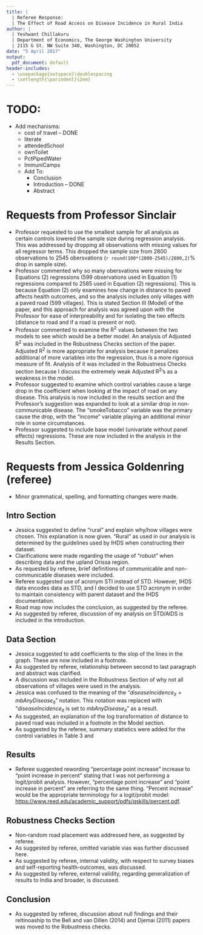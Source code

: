 ```yaml
---
title: |
  | Referee Response: 
  | The Effect of Road Access on Disease Incidence in Rural India
author: | 
  | Yeshwant Chillakuru
  | Department of Economics, The George Washington University
  | 2115 G St. NW Suite 340, Washington, DC 20052
date: "5 April 2017"
output:
  pdf_document: default
header-includes:
  - \usepackage{setspace}\doublespacing
  - \setlength{\parindent}{2em}
---
```


# TODO:
 * Add mechanisms:
    * cost of travel -- DONE
    * literate
    * attendedSchool
    * ownToilet
    * PctPipedWater
    * ImmuniCamps
    * Add To:
      * Conclusion
      * Introduction -- DONE
      * Abstract


# Requests from Professor Sinclair
  
  * Professor requested to use the smallest sample for all analysis as certain controls lowered the sample size during regression analysis. This was addressed by dropping all observations with missing values for all regressor terms. This dropped the sample size from 2800 observations to 2545 obersvations (`r round(100*(2800-2545)/2800,2)`% drop in sample size).
  * Professor commented why so many obersvations were missing for Equations (2) regressions (599 observations used in Equation (1) regressions compared to 2585 used in Equation (2) regressions). This is because Equation (2) only examines how change in distance to paved affects health outcomes, and so the analysis includes only villages with a paved road (599 villages). This is stated Section III (Model) of the paper, and this approach for analysis was agreed upon with the Professor for ease of interpreability and for isolating the two effects (distance to road and if a road is present or not).
  * Professor commented to examine the R^2^ values between the two models to see which would be a better model. An analysis of Adjusted R^2^ was included in the Robustness Checks section of the paper. Adjusted R^2^ is more appropriate for analysis because it penalizes additional of more variables into the regression, thus is a more rigorous measure of fit. Analysis of it was included in the Robustness Checks section because I discuss the extremely weak Adjusted R^2^'s as a weakness in the model.
  * Professor suggested to examine which control variables cause a large drop in the coefficient when looking at the impact of road on any disease. This analysis is now included in the results section and the Professor's suggestion was expanded to look at a similar drop in non-communicable disease. The "smokeTobacco" variable was the primary cause the drop, with the "income" variable playing an additional minor role in some circumstances.
  * Professor suggested to include base model (univariate without panel effects) regressions. These are now included in the analysis in the Results Section.


# Requests from Jessica Goldenring (referee)

  * Minor grammatical, spelling, and formatting changes were made.
  
## Intro Section

  * Jessica suggested to define "rural" and explain why/how villages were chosen. This explanation is now given. "Rural" as used in our analysis is determined by the guidelines used by IHDS when constructing their dataset.
  * Clarifications were made regarding the usage of "robust" when describing data and the upland Orissa region.
  * As requested by referee, brief definitions of communicable and non-communicable diseases were included.
  * Referee suggested use of acronym STI instead of STD. However, IHDS data encodes data as STD, and I decided to use STD acronym in order to maintain consistency with parent dataset and the IHDS documentation.
  * Road map now includes the conclusion, as suggested by the referee.
  * As suggested by referee, discussion of my analysis on STD/AIDS is included in the introduction.

  
## Data Section

  * Jessica suggested to add coefficients to the slop of the lines in the graph. These are now included in a footnote.
  * As suggested by referee, relationship between second to last paragraph and abstract was clarified.
  * A discussion was included in the Robustness Section of why not all observations of villages were used in the analysis.
  * Jessica was confused to the meaning of the "$diseaseIncidence_{it} = mbAnyDisease_{it}$" notation. This notation was replaced with "$diseaseIncidence_{it}$ is set to $mbAnyDisease_{it}$" as a result.
  * As suggested, an explanation of the log transformation of distance to paved road was included in a footnote in the Model section.
  * As suggested by the referee, summary statistics were added for the control variables in Table 3 and 
 
  
## Results
  
  * Referee suggested rewording "percentage point increase" increase to "point increase in percent" stating that I was not performing a logit/probit analysis. However, "percentage point increase" and "point increase in percent" are referring to the same thing. "Percent increase" would be the appropriate terminology for a logit/probit model: <https://www.reed.edu/academic_support/pdfs/qskills/percent.pdf>.
  
  
## Robustness Checks Section
  
  * Non-random road placement was addressed here, as suggested by referee.
  * As suggested by referee, omitted variable vias was further discussed here.
  * As suggested by referee, internal validity, with respect to survey biases and self-reporting health-outcomes, was discussed.
  * As suggested by referee, external validity, regarding generalization of results to India and broader, is discussed.


## Conclusion
  * As suggested by referee, discussion about null findings and their reltinoaship to the Bell and van Dillen (2014) and Djemai (2011) papers was moved to the Robustness checks.

    
    
    
